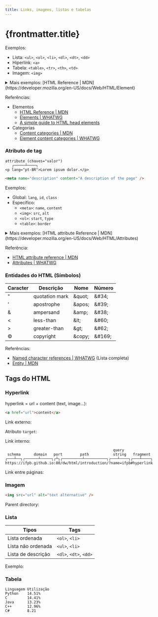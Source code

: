 ```yaml
---
title: Links, imagens, listas e tabelas
---
```




# {frontmatter.title}
Exemplos:

- Lista: `<ul>`, `<ol>`, `<li>`, `<dl>`, `<dt>`, `<dd>`
- Hiperlink: `<a>`
- Tabela: `<table>`, `<tr>`, `<th>`, `<td>`
- Imagem: `<img>`

<details>
  <summary>Mais exemplos: [HTML Reference | MDN](https://developer.mozilla.org/en-US/docs/Web/HTML/Element)</summary>

| Tipo                                                                                                                           | Tags                                                                                                                                                                                                                                                                                                                                                                                                                                                                                                                                                                                                                                                                                                                                                                                                                                                                                                                                                                                                                                                                                                                                                                                                                                                                                                                                                                                                                                                                                                                                                                                                                                                                                                                                                                                                                                                                                                                                                                                                                                                                                                                                                                                                                                                                                                                                                                                                                                                                                                                                                                                                                                                                                                                                      |
| ------------------------------------------------------------------------------------------------------------------------------ | ----------------------------------------------------------------------------------------------------------------------------------------------------------------------------------------------------------------------------------------------------------------------------------------------------------------------------------------------------------------------------------------------------------------------------------------------------------------------------------------------------------------------------------------------------------------------------------------------------------------------------------------------------------------------------------------------------------------------------------------------------------------------------------------------------------------------------------------------------------------------------------------------------------------------------------------------------------------------------------------------------------------------------------------------------------------------------------------------------------------------------------------------------------------------------------------------------------------------------------------------------------------------------------------------------------------------------------------------------------------------------------------------------------------------------------------------------------------------------------------------------------------------------------------------------------------------------------------------------------------------------------------------------------------------------------------------------------------------------------------------------------------------------------------------------------------------------------------------------------------------------------------------------------------------------------------------------------------------------------------------------------------------------------------------------------------------------------------------------------------------------------------------------------------------------------------------------------------------------------------------------------------------------------------------------------------------------------------------------------------------------------------------------------------------------------------------------------------------------------------------------------------------------------------------------------------------------------------------------------------------------------------------------------------------------------------------------------------------------------------- |
| [Main root](https://developer.mozilla.org/en-US/docs/Web/HTML/Element#main_root)                                               | [<code>&lt;html&gt;</code>](https://developer.mozilla.org/en-US/docs/Web/HTML/Element/html)                                                                                                                                                                                                                                                                                                                                                                                                                                                                                                                                                                                                                                                                                                                                                                                                                                                                                                                                                                                                                                                                                                                                                                                                                                                                                                                                                                                                                                                                                                                                                                                                                                                                                                                                                                                                                                                                                                                                                                                                                                                                                                                                                                                                                                                                                                                                                                                                                                                                                                                                                                                                                                               |
| [Document metadata](https://developer.mozilla.org/en-US/docs/Web/HTML/Element#document_metadata)                               | [<code>&lt;base&gt;</code>](https://developer.mozilla.org/en-US/docs/Web/HTML/Element/base), [<code>&lt;head&gt;</code>](https://developer.mozilla.org/en-US/docs/Web/HTML/Element/head), [<code>&lt;link&gt;</code>](https://developer.mozilla.org/en-US/docs/Web/HTML/Element/link), [<code>&lt;meta&gt;</code>](https://developer.mozilla.org/en-US/docs/Web/HTML/Element/meta), [<code>&lt;style&gt;</code>](https://developer.mozilla.org/en-US/docs/Web/HTML/Element/style), [<code>&lt;title&gt;</code>](https://developer.mozilla.org/en-US/docs/Web/HTML/Element/title)                                                                                                                                                                                                                                                                                                                                                                                                                                                                                                                                                                                                                                                                                                                                                                                                                                                                                                                                                                                                                                                                                                                                                                                                                                                                                                                                                                                                                                                                                                                                                                                                                                                                                                                                                                                                                                                                                                                                                                                                                                                                                                                                                          |
| [Sectioning root](https://developer.mozilla.org/en-US/docs/Web/HTML/Element#sectioning_root)                                   | [<code>&lt;body&gt;</code>](https://developer.mozilla.org/en-US/docs/Web/HTML/Element/body)                                                                                                                                                                                                                                                                                                                                                                                                                                                                                                                                                                                                                                                                                                                                                                                                                                                                                                                                                                                                                                                                                                                                                                                                                                                                                                                                                                                                                                                                                                                                                                                                                                                                                                                                                                                                                                                                                                                                                                                                                                                                                                                                                                                                                                                                                                                                                                                                                                                                                                                                                                                                                                               |
| [Content sectioning](https://developer.mozilla.org/en-US/docs/Web/HTML/Element#content_sectioning)                             | [<code>&lt;address&gt;</code>](https://developer.mozilla.org/en-US/docs/Web/HTML/Element/address), [<code>&lt;article&gt;</code>](https://developer.mozilla.org/en-US/docs/Web/HTML/Element/article), [<code>&lt;aside&gt;</code>](https://developer.mozilla.org/en-US/docs/Web/HTML/Element/aside), [<code>&lt;footer&gt;</code>](https://developer.mozilla.org/en-US/docs/Web/HTML/Element/footer), [<code>&lt;header&gt;</code>](https://developer.mozilla.org/en-US/docs/Web/HTML/Element/header), [<code>&lt;h1&gt;</code>](https://developer.mozilla.org/en-US/docs/Web/HTML/Element/h1), [<code>&lt;h2&gt;</code>](https://developer.mozilla.org/en-US/docs/Web/HTML/Element/h2), [<code>&lt;h3&gt;</code>](https://developer.mozilla.org/en-US/docs/Web/HTML/Element/h3), [<code>&lt;h4&gt;</code>](https://developer.mozilla.org/en-US/docs/Web/HTML/Element/h4), [<code>&lt;h5&gt;</code>](https://developer.mozilla.org/en-US/docs/Web/HTML/Element/h5), [<code>&lt;h6&gt;</code>](https://developer.mozilla.org/en-US/docs/Web/HTML/Element/h6), [<code>&lt;hgroup&gt;</code>](https://developer.mozilla.org/en-US/docs/Web/HTML/Element/hgroup), [<code>&lt;main&gt;</code>](https://developer.mozilla.org/en-US/docs/Web/HTML/Element/main), [<code>&lt;nav&gt;</code>](https://developer.mozilla.org/en-US/docs/Web/HTML/Element/nav), [<code>&lt;section&gt;</code>](https://developer.mozilla.org/en-US/docs/Web/HTML/Element/section)                                                                                                                                                                                                                                                                                                                                                                                                                                                                                                                                                                                                                                                                                                                                                                                                                                                                                                                                                                                                                                                                                                                                                                                                                                                                                   |
| [Text content](https://developer.mozilla.org/en-US/docs/Web/HTML/Element#text_content)                                         | [<code>&lt;blockquote&gt;</code>](https://developer.mozilla.org/en-US/docs/Web/HTML/Element/blockquote), [<code>&lt;dd&gt;</code>](https://developer.mozilla.org/en-US/docs/Web/HTML/Element/dd), [<code>&lt;div&gt;</code>](https://developer.mozilla.org/en-US/docs/Web/HTML/Element/div), [<code>&lt;dl&gt;</code>](https://developer.mozilla.org/en-US/docs/Web/HTML/Element/dl), [<code>&lt;dt&gt;</code>](https://developer.mozilla.org/en-US/docs/Web/HTML/Element/dt), [<code>&lt;figcaption&gt;</code>](https://developer.mozilla.org/en-US/docs/Web/HTML/Element/figcaption), [<code>&lt;figure&gt;</code>](https://developer.mozilla.org/en-US/docs/Web/HTML/Element/figure), [<code>&lt;hr&gt;</code>](https://developer.mozilla.org/en-US/docs/Web/HTML/Element/hr), [<code>&lt;li&gt;</code>](https://developer.mozilla.org/en-US/docs/Web/HTML/Element/li), [<code>&lt;menu&gt;</code>](https://developer.mozilla.org/en-US/docs/Web/HTML/Element/menu), [<code>&lt;ol&gt;</code>](https://developer.mozilla.org/en-US/docs/Web/HTML/Element/ol), [<code>&lt;p&gt;</code>](https://developer.mozilla.org/en-US/docs/Web/HTML/Element/p), [<code>&lt;pre&gt;</code>](https://developer.mozilla.org/en-US/docs/Web/HTML/Element/pre), [<code>&lt;ul&gt;</code>](https://developer.mozilla.org/en-US/docs/Web/HTML/Element/ul)                                                                                                                                                                                                                                                                                                                                                                                                                                                                                                                                                                                                                                                                                                                                                                                                                                                                                                                                                                                                                                                                                                                                                                                                                                                                                                                                                                                                |
| [Inline text semantics](https://developer.mozilla.org/en-US/docs/Web/HTML/Element#inline_text_semantics)                       | [<code>&lt;a&gt;</code>](https://developer.mozilla.org/en-US/docs/Web/HTML/Element/a), [<code>&lt;abbr&gt;</code>](https://developer.mozilla.org/en-US/docs/Web/HTML/Element/abbr), [<code>&lt;b&gt;</code>](https://developer.mozilla.org/en-US/docs/Web/HTML/Element/b), [<code>&lt;bdi&gt;</code>](https://developer.mozilla.org/en-US/docs/Web/HTML/Element/bdi), [<code>&lt;bdo&gt;</code>](https://developer.mozilla.org/en-US/docs/Web/HTML/Element/bdo), [<code>&lt;br&gt;</code>](https://developer.mozilla.org/en-US/docs/Web/HTML/Element/br), [<code>&lt;cite&gt;</code>](https://developer.mozilla.org/en-US/docs/Web/HTML/Element/cite), [<code>&lt;code&gt;</code>](https://developer.mozilla.org/en-US/docs/Web/HTML/Element/code), [<code>&lt;data&gt;</code>](https://developer.mozilla.org/en-US/docs/Web/HTML/Element/data), [<code>&lt;dfn&gt;</code>](https://developer.mozilla.org/en-US/docs/Web/HTML/Element/dfn), [<code>&lt;em&gt;</code>](https://developer.mozilla.org/en-US/docs/Web/HTML/Element/em), [<code>&lt;i&gt;</code>](https://developer.mozilla.org/en-US/docs/Web/HTML/Element/i), [<code>&lt;kbd&gt;</code>](https://developer.mozilla.org/en-US/docs/Web/HTML/Element/kbd), [<code>&lt;mark&gt;</code>](https://developer.mozilla.org/en-US/docs/Web/HTML/Element/mark), [<code>&lt;q&gt;</code>](https://developer.mozilla.org/en-US/docs/Web/HTML/Element/q), [<code>&lt;rp&gt;</code>](https://developer.mozilla.org/en-US/docs/Web/HTML/Element/rp), [<code>&lt;rt&gt;</code>](https://developer.mozilla.org/en-US/docs/Web/HTML/Element/rt), [<code>&lt;ruby&gt;</code>](https://developer.mozilla.org/en-US/docs/Web/HTML/Element/ruby), [<code>&lt;s&gt;</code>](https://developer.mozilla.org/en-US/docs/Web/HTML/Element/s), [<code>&lt;samp&gt;</code>](https://developer.mozilla.org/en-US/docs/Web/HTML/Element/samp), [<code>&lt;small&gt;</code>](https://developer.mozilla.org/en-US/docs/Web/HTML/Element/small), [<code>&lt;span&gt;</code>](https://developer.mozilla.org/en-US/docs/Web/HTML/Element/span), [<code>&lt;strong&gt;</code>](https://developer.mozilla.org/en-US/docs/Web/HTML/Element/strong), [<code>&lt;sub&gt;</code>](https://developer.mozilla.org/en-US/docs/Web/HTML/Element/sub), [<code>&lt;sup&gt;</code>](https://developer.mozilla.org/en-US/docs/Web/HTML/Element/sup), [<code>&lt;time&gt;</code>](https://developer.mozilla.org/en-US/docs/Web/HTML/Element/time), [<code>&lt;u&gt;</code>](https://developer.mozilla.org/en-US/docs/Web/HTML/Element/u), [<code>&lt;var&gt;</code>](https://developer.mozilla.org/en-US/docs/Web/HTML/Element/var), [<code>&lt;wbr&gt;</code>](https://developer.mozilla.org/en-US/docs/Web/HTML/Element/wbr) |
| [Image and multimedia](https://developer.mozilla.org/en-US/docs/Web/HTML/Element#image_and_multimedia)                         | [<code>&lt;area&gt;</code>](https://developer.mozilla.org/en-US/docs/Web/HTML/Element/area), [<code>&lt;audio&gt;</code>](https://developer.mozilla.org/en-US/docs/Web/HTML/Element/audio), [<code>&lt;img&gt;</code>](https://developer.mozilla.org/en-US/docs/Web/HTML/Element/img), [<code>&lt;map&gt;</code>](https://developer.mozilla.org/en-US/docs/Web/HTML/Element/map), [<code>&lt;track&gt;</code>](https://developer.mozilla.org/en-US/docs/Web/HTML/Element/track), [<code>&lt;video&gt;</code>](https://developer.mozilla.org/en-US/docs/Web/HTML/Element/video)                                                                                                                                                                                                                                                                                                                                                                                                                                                                                                                                                                                                                                                                                                                                                                                                                                                                                                                                                                                                                                                                                                                                                                                                                                                                                                                                                                                                                                                                                                                                                                                                                                                                                                                                                                                                                                                                                                                                                                                                                                                                                                                                                            |
| [Embedded content](https://developer.mozilla.org/en-US/docs/Web/HTML/Element#embedded_content)                                 | [<code>&lt;embed&gt;</code>](https://developer.mozilla.org/en-US/docs/Web/HTML/Element/embed), [<code>&lt;iframe&gt;</code>](https://developer.mozilla.org/en-US/docs/Web/HTML/Element/iframe), [<code>&lt;object&gt;</code>](https://developer.mozilla.org/en-US/docs/Web/HTML/Element/object), [<code>&lt;picture&gt;</code>](https://developer.mozilla.org/en-US/docs/Web/HTML/Element/picture), [<code>&lt;portal&gt;</code>](https://developer.mozilla.org/en-US/docs/Web/HTML/Element/portal), [<code>&lt;source&gt;</code>](https://developer.mozilla.org/en-US/docs/Web/HTML/Element/source)                                                                                                                                                                                                                                                                                                                                                                                                                                                                                                                                                                                                                                                                                                                                                                                                                                                                                                                                                                                                                                                                                                                                                                                                                                                                                                                                                                                                                                                                                                                                                                                                                                                                                                                                                                                                                                                                                                                                                                                                                                                                                                                                      |
| [SVG and MathML](https://developer.mozilla.org/en-US/docs/Web/HTML/Element#svg_and_mathml)                                     | [<code>&lt;svg&gt;</code>](https://developer.mozilla.org/en-US/docs/Web/HTML/Element/svg), [<code>&lt;math&gt;</code>](https://developer.mozilla.org/en-US/docs/Web/HTML/Element/math)                                                                                                                                                                                                                                                                                                                                                                                                                                                                                                                                                                                                                                                                                                                                                                                                                                                                                                                                                                                                                                                                                                                                                                                                                                                                                                                                                                                                                                                                                                                                                                                                                                                                                                                                                                                                                                                                                                                                                                                                                                                                                                                                                                                                                                                                                                                                                                                                                                                                                                                                                    |
| [Scripting](https://developer.mozilla.org/en-US/docs/Web/HTML/Element#scripting)                                               | [<code>&lt;canvas&gt;</code>](https://developer.mozilla.org/en-US/docs/Web/HTML/Element/canvas), [<code>&lt;noscript&gt;</code>](https://developer.mozilla.org/en-US/docs/Web/HTML/Element/noscript), [<code>&lt;script&gt;</code>](https://developer.mozilla.org/en-US/docs/Web/HTML/Element/script)                                                                                                                                                                                                                                                                                                                                                                                                                                                                                                                                                                                                                                                                                                                                                                                                                                                                                                                                                                                                                                                                                                                                                                                                                                                                                                                                                                                                                                                                                                                                                                                                                                                                                                                                                                                                                                                                                                                                                                                                                                                                                                                                                                                                                                                                                                                                                                                                                                     |
| [Demarcating edits](https://developer.mozilla.org/en-US/docs/Web/HTML/Element#demarcating_edits)                               | [<code>&lt;del&gt;</code>](https://developer.mozilla.org/en-US/docs/Web/HTML/Element/del), [<code>&lt;ins&gt;</code>](https://developer.mozilla.org/en-US/docs/Web/HTML/Element/ins)                                                                                                                                                                                                                                                                                                                                                                                                                                                                                                                                                                                                                                                                                                                                                                                                                                                                                                                                                                                                                                                                                                                                                                                                                                                                                                                                                                                                                                                                                                                                                                                                                                                                                                                                                                                                                                                                                                                                                                                                                                                                                                                                                                                                                                                                                                                                                                                                                                                                                                                                                      |
| [Table content](https://developer.mozilla.org/en-US/docs/Web/HTML/Element#table_content)                                       | [<code>&lt;caption&gt;</code>](https://developer.mozilla.org/en-US/docs/Web/HTML/Element/caption), [<code>&lt;col&gt;</code>](https://developer.mozilla.org/en-US/docs/Web/HTML/Element/col), [<code>&lt;colgroup&gt;</code>](https://developer.mozilla.org/en-US/docs/Web/HTML/Element/colgroup), [<code>&lt;table&gt;</code>](https://developer.mozilla.org/en-US/docs/Web/HTML/Element/table), [<code>&lt;tbody&gt;</code>](https://developer.mozilla.org/en-US/docs/Web/HTML/Element/tbody), [<code>&lt;td&gt;</code>](https://developer.mozilla.org/en-US/docs/Web/HTML/Element/td), [<code>&lt;tfoot&gt;</code>](https://developer.mozilla.org/en-US/docs/Web/HTML/Element/tfoot), [<code>&lt;th&gt;</code>](https://developer.mozilla.org/en-US/docs/Web/HTML/Element/th), [<code>&lt;thead&gt;</code>](https://developer.mozilla.org/en-US/docs/Web/HTML/Element/thead), [<code>&lt;tr&gt;</code>](https://developer.mozilla.org/en-US/docs/Web/HTML/Element/tr)                                                                                                                                                                                                                                                                                                                                                                                                                                                                                                                                                                                                                                                                                                                                                                                                                                                                                                                                                                                                                                                                                                                                                                                                                                                                                                                                                                                                                                                                                                                                                                                                                                                                                                                                                                  |
| [Forms](https://developer.mozilla.org/en-US/docs/Web/HTML/Element#forms)                                                       | [<code>&lt;button&gt;</code>](https://developer.mozilla.org/en-US/docs/Web/HTML/Element/button), [<code>&lt;datalist&gt;</code>](https://developer.mozilla.org/en-US/docs/Web/HTML/Element/datalist), [<code>&lt;fieldset&gt;</code>](https://developer.mozilla.org/en-US/docs/Web/HTML/Element/fieldset), [<code>&lt;form&gt;</code>](https://developer.mozilla.org/en-US/docs/Web/HTML/Element/form), [<code>&lt;input&gt;</code>](https://developer.mozilla.org/en-US/docs/Web/HTML/Element/input), [<code>&lt;label&gt;</code>](https://developer.mozilla.org/en-US/docs/Web/HTML/Element/label), [<code>&lt;legend&gt;</code>](https://developer.mozilla.org/en-US/docs/Web/HTML/Element/legend), [<code>&lt;meter&gt;</code>](https://developer.mozilla.org/en-US/docs/Web/HTML/Element/meter), [<code>&lt;optgroup&gt;</code>](https://developer.mozilla.org/en-US/docs/Web/HTML/Element/optgroup), [<code>&lt;option&gt;</code>](https://developer.mozilla.org/en-US/docs/Web/HTML/Element/option), [<code>&lt;output&gt;</code>](https://developer.mozilla.org/en-US/docs/Web/HTML/Element/output), [<code>&lt;progress&gt;</code>](https://developer.mozilla.org/en-US/docs/Web/HTML/Element/progress), [<code>&lt;select&gt;</code>](https://developer.mozilla.org/en-US/docs/Web/HTML/Element/select), [<code>&lt;textarea&gt;</code>](https://developer.mozilla.org/en-US/docs/Web/HTML/Element/textarea)                                                                                                                                                                                                                                                                                                                                                                                                                                                                                                                                                                                                                                                                                                                                                                                                                                                                                                                                                                                                                                                                                                                                                                                                                                                                                                                    |
| [Interactive elements](https://developer.mozilla.org/en-US/docs/Web/HTML/Element#interactive_elements)                         | [<code>&lt;details&gt;</code>](https://developer.mozilla.org/en-US/docs/Web/HTML/Element/details), [<code>&lt;dialog&gt;</code>](https://developer.mozilla.org/en-US/docs/Web/HTML/Element/dialog), [<code>&lt;summary&gt;</code>](https://developer.mozilla.org/en-US/docs/Web/HTML/Element/summary)                                                                                                                                                                                                                                                                                                                                                                                                                                                                                                                                                                                                                                                                                                                                                                                                                                                                                                                                                                                                                                                                                                                                                                                                                                                                                                                                                                                                                                                                                                                                                                                                                                                                                                                                                                                                                                                                                                                                                                                                                                                                                                                                                                                                                                                                                                                                                                                                                                     |
| [Web Components](https://developer.mozilla.org/en-US/docs/Web/HTML/Element#web_components)                                     | [<code>&lt;slot&gt;</code>](https://developer.mozilla.org/en-US/docs/Web/HTML/Element/slot), [<code>&lt;template&gt;</code>](https://developer.mozilla.org/en-US/docs/Web/HTML/Element/template)                                                                                                                                                                                                                                                                                                                                                                                                                                                                                                                                                                                                                                                                                                                                                                                                                                                                                                                                                                                                                                                                                                                                                                                                                                                                                                                                                                                                                                                                                                                                                                                                                                                                                                                                                                                                                                                                                                                                                                                                                                                                                                                                                                                                                                                                                                                                                                                                                                                                                                                                          |
| [Obsolete and deprecated elements](https://developer.mozilla.org/en-US/docs/Web/HTML/Element#obsolete_and_deprecated_elements) | [<code>&lt;acronym&gt;</code>](https://developer.mozilla.org/en-US/docs/Web/HTML/Element/acronym), [<code>&lt;applet&gt;</code>](https://developer.mozilla.org/en-US/docs/Web/HTML/Element/applet), [<code>&lt;bgsound&gt;</code>](https://developer.mozilla.org/en-US/docs/Web/HTML/Element/bgsound), [<code>&lt;big&gt;</code>](https://developer.mozilla.org/en-US/docs/Web/HTML/Element/big), [<code>&lt;blink&gt;</code>](https://developer.mozilla.org/en-US/docs/Web/HTML/Element/blink), [<code>&lt;center&gt;</code>](https://developer.mozilla.org/en-US/docs/Web/HTML/Element/center), [<code>&lt;dir&gt;</code>](https://developer.mozilla.org/en-US/docs/Web/HTML/Element/dir), [<code>&lt;font&gt;</code>](https://developer.mozilla.org/en-US/docs/Web/HTML/Element/font), [<code>&lt;frame&gt;</code>](https://developer.mozilla.org/en-US/docs/Web/HTML/Element/frame), [<code>&lt;frameset&gt;</code>](https://developer.mozilla.org/en-US/docs/Web/HTML/Element/frameset), [<code>&lt;image&gt;</code>](https://developer.mozilla.org/en-US/docs/Web/HTML/Element/image), [<code>&lt;keygen&gt;</code>](https://developer.mozilla.org/en-US/docs/Web/HTML/Element/keygen), [<code>&lt;marquee&gt;</code>](https://developer.mozilla.org/en-US/docs/Web/HTML/Element/marquee), [<code>&lt;menuitem&gt;</code>](https://developer.mozilla.org/en-US/docs/Web/HTML/Element/menuitem), [<code>&lt;nobr&gt;</code>](https://developer.mozilla.org/en-US/docs/Web/HTML/Element/nobr), [<code>&lt;noembed&gt;</code>](https://developer.mozilla.org/en-US/docs/Web/HTML/Element/noembed), [<code>&lt;noframes&gt;</code>](https://developer.mozilla.org/en-US/docs/Web/HTML/Element/noframes), [<code>&lt;param&gt;</code>](https://developer.mozilla.org/en-US/docs/Web/HTML/Element/param), [<code>&lt;plaintext&gt;</code>](https://developer.mozilla.org/en-US/docs/Web/HTML/Element/plaintext), [<code>&lt;rb&gt;</code>](https://developer.mozilla.org/en-US/docs/Web/HTML/Element/rb), [<code>&lt;rtc&gt;</code>](https://developer.mozilla.org/en-US/docs/Web/HTML/Element/rtc), [<code>&lt;spacer&gt;</code>](https://developer.mozilla.org/en-US/docs/Web/HTML/Element/spacer), [<code>&lt;strike&gt;</code>](https://developer.mozilla.org/en-US/docs/Web/HTML/Element/strike), [<code>&lt;tt&gt;</code>](https://developer.mozilla.org/en-US/docs/Web/HTML/Element/tt), [<code>&lt;xmp&gt;</code>](https://developer.mozilla.org/en-US/docs/Web/HTML/Element/xmp)                                                                                                                                                                                                                                                 |

</details>

Referências:

- Elementos
  - [HTML Reference | MDN](https://developer.mozilla.org/en-US/docs/Web/HTML/Element)
  - [Elements | WHATWG](https://html.spec.whatwg.org/multipage/indices.html#elements-3)
  - [A simple guide to HTML head elements](https://htmlhead.dev/)
- Categorias
  - [Content categories | MDN](https://developer.mozilla.org/en-US/docs/Web/HTML/Content_categories)
  - [Element content categories | WHATWG](https://html.spec.whatwg.org/multipage/indices.html#element-content-categories)

### Atributo de tag

```plaintext title="Formato de atributo de tag"
attribute (chaves="valor")
   ┌─────┴────┐
<p lang="pt-BR">Lorem ipsum dolor.</p>
```

```html title="Tags sem conteúdos"
<meta name="description" content="A description of the page" />
```

Exemplos:

- Global: `lang`, `id`, `class`
- Específico:
  - `<meta>`: `name`, `content`
  - `<img>`: `src`, `alt`
  - `<ol>`: `start`, `type`
  - `<table>`: `border`

<details>
  <summary>Mais exemplos: [HTML attribute Reference | MDN](https://developer.mozilla.org/en-US/docs/Web/HTML/Attributes)</summary>

| Atributos                                                                                          | Tags                                                                                                                                                                                                                                                                                                                                                                                                                                                                                                                                                                                                                                                                                                                                                                                                                                                                                                                                                                                                                                                                                               |
| -------------------------------------------------------------------------------------------------- | -------------------------------------------------------------------------------------------------------------------------------------------------------------------------------------------------------------------------------------------------------------------------------------------------------------------------------------------------------------------------------------------------------------------------------------------------------------------------------------------------------------------------------------------------------------------------------------------------------------------------------------------------------------------------------------------------------------------------------------------------------------------------------------------------------------------------------------------------------------------------------------------------------------------------------------------------------------------------------------------------------------------------------------------------------------------------------------------------- |
| <code><a href="/en-US/docs/Web/HTML/Attributes/accept">accept</a></code>                           | <a href="/en-US/docs/Web/HTML/Element/form"><code>&lt;form&gt;</code></a>, <a href="/en-US/docs/Web/HTML/Element/input"><code>&lt;input&gt;</code></a>                                                                                                                                                                                                                                                                                                                                                                                                                                                                                                                                                                                                                                                                                                                                                                                                                                                                                                                                             |
| <code><a href="/en-US/docs/Web/HTML/Element/form#accept-charset">accept-charset</a></code>         | <a href="/en-US/docs/Web/HTML/Element/form"><code>&lt;form&gt;</code></a>                                                                                                                                                                                                                                                                                                                                                                                                                                                                                                                                                                                                                                                                                                                                                                                                                                                                                                                                                                                                                          |
| <code><a href="/en-US/docs/Web/HTML/Global_attributes/accesskey">accesskey</a></code>              | <a href="/en-US/docs/Web/HTML/Global_attributes">Global attribute</a>                                                                                                                                                                                                                                                                                                                                                                                                                                                                                                                                                                                                                                                                                                                                                                                                                                                                                                                                                                                                                              |
| <code><a href="/en-US/docs/Web/HTML/Attributes/action">action</a></code>                           | <a href="/en-US/docs/Web/HTML/Element/form"><code>&lt;form&gt;</code></a>                                                                                                                                                                                                                                                                                                                                                                                                                                                                                                                                                                                                                                                                                                                                                                                                                                                                                                                                                                                                                          |
| <code><a href="/en-US/docs/Web/HTML/Attributes/align">align</a></code>                             | <a href="/en-US/docs/Web/HTML/Element/applet"><code>&lt;applet&gt;</code></a>, <a href="/en-US/docs/Web/HTML/Element/caption"><code>&lt;caption&gt;</code></a>, <a href="/en-US/docs/Web/HTML/Element/col"><code>&lt;col&gt;</code></a>, <a href="/en-US/docs/Web/HTML/Element/colgroup"><code>&lt;colgroup&gt;</code></a>, <a href="/en-US/docs/Web/HTML/Element/hr"><code>&lt;hr&gt;</code></a>, <a href="/en-US/docs/Web/HTML/Element/iframe"><code>&lt;iframe&gt;</code></a>, <a href="/en-US/docs/Web/HTML/Element/img"><code>&lt;img&gt;</code></a>, <a href="/en-US/docs/Web/HTML/Element/table"><code>&lt;table&gt;</code></a>, <a href="/en-US/docs/Web/HTML/Element/tbody"><code>&lt;tbody&gt;</code></a>, <a href="/en-US/docs/Web/HTML/Element/td"><code>&lt;td&gt;</code></a>, <a href="/en-US/docs/Web/HTML/Element/tfoot"><code>&lt;tfoot&gt;</code></a>, <a href="/en-US/docs/Web/HTML/Element/th"><code>&lt;th&gt;</code></a>, <a href="/en-US/docs/Web/HTML/Element/thead"><code>&lt;thead&gt;</code></a>, <a href="/en-US/docs/Web/HTML/Element/tr"><code>&lt;tr&gt;</code></a> |
| <code><a href="/en-US/docs/Web/HTML/Element/iframe#allow">allow</a></code>                         | <a href="/en-US/docs/Web/HTML/Element/iframe"><code>&lt;iframe&gt;</code></a>                                                                                                                                                                                                                                                                                                                                                                                                                                                                                                                                                                                                                                                                                                                                                                                                                                                                                                                                                                                                                      |
| <code><a href="/en-US/docs/Web/HTML/Attributes/alt">alt</a></code>                                 | <a href="/en-US/docs/Web/HTML/Element/applet"><code>&lt;applet&gt;</code></a>, <a href="/en-US/docs/Web/HTML/Element/area"><code>&lt;area&gt;</code></a>, <a href="/en-US/docs/Web/HTML/Element/img"><code>&lt;img&gt;</code></a>, <a href="/en-US/docs/Web/HTML/Element/input"><code>&lt;input&gt;</code></a>                                                                                                                                                                                                                                                                                                                                                                                                                                                                                                                                                                                                                                                                                                                                                                                     |
| <code><a href="/en-US/docs/Web/HTML/Element/script#async">async</a></code>                         | <a href="/en-US/docs/Web/HTML/Element/script"><code>&lt;script&gt;</code></a>                                                                                                                                                                                                                                                                                                                                                                                                                                                                                                                                                                                                                                                                                                                                                                                                                                                                                                                                                                                                                      |
| <code><a href="/en-US/docs/Web/HTML/Global_attributes/autocapitalize">autocapitalize</a></code>    | <a href="/en-US/docs/Web/HTML/Global_attributes">Global attribute</a>                                                                                                                                                                                                                                                                                                                                                                                                                                                                                                                                                                                                                                                                                                                                                                                                                                                                                                                                                                                                                              |
| <code><a href="/en-US/docs/Web/HTML/Attributes/autocomplete">autocomplete</a></code>               | <a href="/en-US/docs/Web/HTML/Element/form"><code>&lt;form&gt;</code></a>, <a href="/en-US/docs/Web/HTML/Element/input"><code>&lt;input&gt;</code></a>, <a href="/en-US/docs/Web/HTML/Element/select"><code>&lt;select&gt;</code></a>, <a href="/en-US/docs/Web/HTML/Element/textarea"><code>&lt;textarea&gt;</code></a>                                                                                                                                                                                                                                                                                                                                                                                                                                                                                                                                                                                                                                                                                                                                                                           |
| <code><a href="/en-US/docs/Web/HTML/Attributes/autofocus">autofocus</a></code>                     | <a href="/en-US/docs/Web/HTML/Element/button"><code>&lt;button&gt;</code></a>, <a href="/en-US/docs/Web/HTML/Element/input"><code>&lt;input&gt;</code></a>, <a href="/en-US/docs/Web/HTML/Element/keygen"><code>&lt;keygen&gt;</code></a>, <a href="/en-US/docs/Web/HTML/Element/select"><code>&lt;select&gt;</code></a>, <a href="/en-US/docs/Web/HTML/Element/textarea"><code>&lt;textarea&gt;</code></a>                                                                                                                                                                                                                                                                                                                                                                                                                                                                                                                                                                                                                                                                                        |
| <code><a href="/en-US/docs/Web/HTML/Attributes/autoplay">autoplay</a></code>                       | <a href="/en-US/docs/Web/HTML/Element/audio"><code>&lt;audio&gt;</code></a>, <a href="/en-US/docs/Web/HTML/Element/video"><code>&lt;video&gt;</code></a>                                                                                                                                                                                                                                                                                                                                                                                                                                                                                                                                                                                                                                                                                                                                                                                                                                                                                                                                           |
| <code>background</code>                                                                            | <a href="/en-US/docs/Web/HTML/Element/body"><code>&lt;body&gt;</code></a>, <a href="/en-US/docs/Web/HTML/Element/table"><code>&lt;table&gt;</code></a>, <a href="/en-US/docs/Web/HTML/Element/td"><code>&lt;td&gt;</code></a>, <a href="/en-US/docs/Web/HTML/Element/th"><code>&lt;th&gt;</code></a>                                                                                                                                                                                                                                                                                                                                                                                                                                                                                                                                                                                                                                                                                                                                                                                               |
| <code>bgcolor</code>                                                                               | <a href="/en-US/docs/Web/HTML/Element/body"><code>&lt;body&gt;</code></a>, <a href="/en-US/docs/Web/HTML/Element/col"><code>&lt;col&gt;</code></a>, <a href="/en-US/docs/Web/HTML/Element/colgroup"><code>&lt;colgroup&gt;</code></a>, <a href="/en-US/docs/Web/HTML/Element/marquee"><code>&lt;marquee&gt;</code></a>, <a href="/en-US/docs/Web/HTML/Element/table"><code>&lt;table&gt;</code></a>, <a href="/en-US/docs/Web/HTML/Element/tbody"><code>&lt;tbody&gt;</code></a>, <a href="/en-US/docs/Web/HTML/Element/tfoot"><code>&lt;tfoot&gt;</code></a>, <a href="/en-US/docs/Web/HTML/Element/td"><code>&lt;td&gt;</code></a>, <a href="/en-US/docs/Web/HTML/Element/th"><code>&lt;th&gt;</code></a>, <a href="/en-US/docs/Web/HTML/Element/tr"><code>&lt;tr&gt;</code></a>                                                                                                                                                                                                                                                                                                                 |
| <code>border</code>                                                                                | <a href="/en-US/docs/Web/HTML/Element/img"><code>&lt;img&gt;</code></a>, <a href="/en-US/docs/Web/HTML/Element/object"><code>&lt;object&gt;</code></a>, <a href="/en-US/docs/Web/HTML/Element/table"><code>&lt;table&gt;</code></a>                                                                                                                                                                                                                                                                                                                                                                                                                                                                                                                                                                                                                                                                                                                                                                                                                                                                |
| <code><a href="/en-US/docs/Web/HTML/Attributes/buffered">buffered</a></code>                       | <a href="/en-US/docs/Web/HTML/Element/audio"><code>&lt;audio&gt;</code></a>, <a href="/en-US/docs/Web/HTML/Element/video"><code>&lt;video&gt;</code></a>                                                                                                                                                                                                                                                                                                                                                                                                                                                                                                                                                                                                                                                                                                                                                                                                                                                                                                                                           |
| <code><a href="/en-US/docs/Web/HTML/Attributes/capture">capture</a></code>                         | <a href="/en-US/docs/Web/HTML/Element/input"><code>&lt;input&gt;</code></a>                                                                                                                                                                                                                                                                                                                                                                                                                                                                                                                                                                                                                                                                                                                                                                                                                                                                                                                                                                                                                        |
| <code><a href="/en-US/docs/Web/HTML/Element/keygen#challenge">challenge</a></code>                 | <a href="/en-US/docs/Web/HTML/Element/keygen"><code>&lt;keygen&gt;</code></a>                                                                                                                                                                                                                                                                                                                                                                                                                                                                                                                                                                                                                                                                                                                                                                                                                                                                                                                                                                                                                      |
| <code><a href="/en-US/docs/Web/HTML/Attributes/charset">charset</a></code>                         | <a href="/en-US/docs/Web/HTML/Element/meta"><code>&lt;meta&gt;</code></a>, <a href="/en-US/docs/Web/HTML/Element/script"><code>&lt;script&gt;</code></a>                                                                                                                                                                                                                                                                                                                                                                                                                                                                                                                                                                                                                                                                                                                                                                                                                                                                                                                                           |
| <code><a href="/en-US/docs/Web/HTML/Element/input#checked">checked</a></code>                      | <a href="/en-US/docs/Web/HTML/Element/input"><code>&lt;input&gt;</code></a>                                                                                                                                                                                                                                                                                                                                                                                                                                                                                                                                                                                                                                                                                                                                                                                                                                                                                                                                                                                                                        |
| <code><a href="/en-US/docs/Web/HTML/Attributes/cite">cite</a></code>                               | <a href="/en-US/docs/Web/HTML/Element/blockquote"><code>&lt;blockquote&gt;</code></a>, <a href="/en-US/docs/Web/HTML/Element/del"><code>&lt;del&gt;</code></a>, <a href="/en-US/docs/Web/HTML/Element/ins"><code>&lt;ins&gt;</code></a>, <a href="/en-US/docs/Web/HTML/Element/q"><code>&lt;q&gt;</code></a>                                                                                                                                                                                                                                                                                                                                                                                                                                                                                                                                                                                                                                                                                                                                                                                       |
| <code><a href="/en-US/docs/Web/HTML/Global_attributes/class">class</a></code>                      | <a href="/en-US/docs/Web/HTML/Global_attributes">Global attribute</a>                                                                                                                                                                                                                                                                                                                                                                                                                                                                                                                                                                                                                                                                                                                                                                                                                                                                                                                                                                                                                              |
| <code><a href="/en-US/docs/Web/HTML/Element/applet#code">code</a></code>                           | <a href="/en-US/docs/Web/HTML/Element/applet"><code>&lt;applet&gt;</code></a>                                                                                                                                                                                                                                                                                                                                                                                                                                                                                                                                                                                                                                                                                                                                                                                                                                                                                                                                                                                                                      |
| <code><a href="/en-US/docs/Web/HTML/Element/applet#codebase">codebase</a></code>                   | <a href="/en-US/docs/Web/HTML/Element/applet"><code>&lt;applet&gt;</code></a>                                                                                                                                                                                                                                                                                                                                                                                                                                                                                                                                                                                                                                                                                                                                                                                                                                                                                                                                                                                                                      |
| <code>color</code>                                                                                 | <a href="/en-US/docs/Web/HTML/Element/font"><code>&lt;font&gt;</code></a>, <a href="/en-US/docs/Web/HTML/Element/hr"><code>&lt;hr&gt;</code></a>                                                                                                                                                                                                                                                                                                                                                                                                                                                                                                                                                                                                                                                                                                                                                                                                                                                                                                                                                   |
| <code><a href="/en-US/docs/Web/HTML/Element/textarea#cols">cols</a></code>                         | <a href="/en-US/docs/Web/HTML/Element/textarea"><code>&lt;textarea&gt;</code></a>                                                                                                                                                                                                                                                                                                                                                                                                                                                                                                                                                                                                                                                                                                                                                                                                                                                                                                                                                                                                                  |
| <code><a href="/en-US/docs/Web/HTML/Attributes/colspan">colspan</a></code>                         | <a href="/en-US/docs/Web/HTML/Element/td"><code>&lt;td&gt;</code></a>, <a href="/en-US/docs/Web/HTML/Element/th"><code>&lt;th&gt;</code></a>                                                                                                                                                                                                                                                                                                                                                                                                                                                                                                                                                                                                                                                                                                                                                                                                                                                                                                                                                       |
| <code><a href="/en-US/docs/Web/HTML/Element/meta#content">content</a></code>                       | <a href="/en-US/docs/Web/HTML/Element/meta"><code>&lt;meta&gt;</code></a>                                                                                                                                                                                                                                                                                                                                                                                                                                                                                                                                                                                                                                                                                                                                                                                                                                                                                                                                                                                                                          |
| <code><a href="/en-US/docs/Web/HTML/Global_attributes/contenteditable">contenteditable</a></code>  | <a href="/en-US/docs/Web/HTML/Global_attributes">Global attribute</a>                                                                                                                                                                                                                                                                                                                                                                                                                                                                                                                                                                                                                                                                                                                                                                                                                                                                                                                                                                                                                              |
| <code><a href="/en-US/docs/Web/HTML/Attributes/contextmenu">contextmenu</a></code>                 | <a href="/en-US/docs/Web/HTML/Global_attributes">Global attribute</a>                                                                                                                                                                                                                                                                                                                                                                                                                                                                                                                                                                                                                                                                                                                                                                                                                                                                                                                                                                                                                              |
| <code><a href="/en-US/docs/Web/HTML/Attributes/controls">controls</a></code>                       | <a href="/en-US/docs/Web/HTML/Element/audio"><code>&lt;audio&gt;</code></a>, <a href="/en-US/docs/Web/HTML/Element/video"><code>&lt;video&gt;</code></a>                                                                                                                                                                                                                                                                                                                                                                                                                                                                                                                                                                                                                                                                                                                                                                                                                                                                                                                                           |
| <code><a href="/en-US/docs/Web/HTML/Element/area#coords">coords</a></code>                         | <a href="/en-US/docs/Web/HTML/Element/area"><code>&lt;area&gt;</code></a>                                                                                                                                                                                                                                                                                                                                                                                                                                                                                                                                                                                                                                                                                                                                                                                                                                                                                                                                                                                                                          |
| <code><a href="/en-US/docs/Web/HTML/Attributes/crossorigin">crossorigin</a></code>                 | <a href="/en-US/docs/Web/HTML/Element/audio"><code>&lt;audio&gt;</code></a>, <a href="/en-US/docs/Web/HTML/Element/img"><code>&lt;img&gt;</code></a>, <a href="/en-US/docs/Web/HTML/Element/link"><code>&lt;link&gt;</code></a>, <a href="/en-US/docs/Web/HTML/Element/script"><code>&lt;script&gt;</code></a>, <a href="/en-US/docs/Web/HTML/Element/video"><code>&lt;video&gt;</code></a>                                                                                                                                                                                                                                                                                                                                                                                                                                                                                                                                                                                                                                                                                                        |
| <code><a href="/en-US/docs/Web/API/HTMLIFrameElement/csp">csp</a></code> Experimental              | <a href="/en-US/docs/Web/HTML/Element/iframe"><code>&lt;iframe&gt;</code></a>                                                                                                                                                                                                                                                                                                                                                                                                                                                                                                                                                                                                                                                                                                                                                                                                                                                                                                                                                                                                                      |
| <code><a href="/en-US/docs/Web/HTML/Element/object#data">data</a></code>                           | <a href="/en-US/docs/Web/HTML/Element/object"><code>&lt;object&gt;</code></a>                                                                                                                                                                                                                                                                                                                                                                                                                                                                                                                                                                                                                                                                                                                                                                                                                                                                                                                                                                                                                      |
| <code><a href="/en-US/docs/Web/HTML/Global_attributes/data-*">data-\*</a></code>                   | <a href="/en-US/docs/Web/HTML/Global_attributes">Global attribute</a>                                                                                                                                                                                                                                                                                                                                                                                                                                                                                                                                                                                                                                                                                                                                                                                                                                                                                                                                                                                                                              |
| <code><a href="/en-US/docs/Web/HTML/Attributes/datetime">datetime</a></code>                       | <a href="/en-US/docs/Web/HTML/Element/del"><code>&lt;del&gt;</code></a>, <a href="/en-US/docs/Web/HTML/Element/ins"><code>&lt;ins&gt;</code></a>, <a href="/en-US/docs/Web/HTML/Element/time"><code>&lt;time&gt;</code></a>                                                                                                                                                                                                                                                                                                                                                                                                                                                                                                                                                                                                                                                                                                                                                                                                                                                                        |
| <code><a href="/en-US/docs/Web/HTML/Element/img#decoding">decoding</a></code>                      | <a href="/en-US/docs/Web/HTML/Element/img"><code>&lt;img&gt;</code></a>                                                                                                                                                                                                                                                                                                                                                                                                                                                                                                                                                                                                                                                                                                                                                                                                                                                                                                                                                                                                                            |
| <code><a href="/en-US/docs/Web/HTML/Element/track#default">default</a></code>                      | <a href="/en-US/docs/Web/HTML/Element/track"><code>&lt;track&gt;</code></a>                                                                                                                                                                                                                                                                                                                                                                                                                                                                                                                                                                                                                                                                                                                                                                                                                                                                                                                                                                                                                        |
| <code><a href="/en-US/docs/Web/HTML/Element/script#defer">defer</a></code>                         | <a href="/en-US/docs/Web/HTML/Element/script"><code>&lt;script&gt;</code></a>                                                                                                                                                                                                                                                                                                                                                                                                                                                                                                                                                                                                                                                                                                                                                                                                                                                                                                                                                                                                                      |
| <code><a href="/en-US/docs/Web/HTML/Global_attributes/dir">dir</a></code>                          | <a href="/en-US/docs/Web/HTML/Global_attributes">Global attribute</a>                                                                                                                                                                                                                                                                                                                                                                                                                                                                                                                                                                                                                                                                                                                                                                                                                                                                                                                                                                                                                              |
| <code><a href="/en-US/docs/Web/HTML/Attributes/dirname">dirname</a></code>                         | <a href="/en-US/docs/Web/HTML/Element/input"><code>&lt;input&gt;</code></a>, <a href="/en-US/docs/Web/HTML/Element/textarea"><code>&lt;textarea&gt;</code></a>                                                                                                                                                                                                                                                                                                                                                                                                                                                                                                                                                                                                                                                                                                                                                                                                                                                                                                                                     |
| <code><a href="/en-US/docs/Web/HTML/Attributes/disabled">disabled</a></code>                       | <a href="/en-US/docs/Web/HTML/Element/button"><code>&lt;button&gt;</code></a>, <a href="/en-US/docs/Web/HTML/Element/fieldset"><code>&lt;fieldset&gt;</code></a>, <a href="/en-US/docs/Web/HTML/Element/input"><code>&lt;input&gt;</code></a>, <a href="/en-US/docs/Web/HTML/Element/keygen"><code>&lt;keygen&gt;</code></a>, <a href="/en-US/docs/Web/HTML/Element/optgroup"><code>&lt;optgroup&gt;</code></a>, <a href="/en-US/docs/Web/HTML/Element/option"><code>&lt;option&gt;</code></a>, <a href="/en-US/docs/Web/HTML/Element/select"><code>&lt;select&gt;</code></a>, <a href="/en-US/docs/Web/HTML/Element/textarea"><code>&lt;textarea&gt;</code></a>                                                                                                                                                                                                                                                                                                                                                                                                                                   |
| <code><a href="/en-US/docs/Web/HTML/Attributes/download">download</a></code>                       | <a href="/en-US/docs/Web/HTML/Element/a"><code>&lt;a&gt;</code></a>, <a href="/en-US/docs/Web/HTML/Element/area"><code>&lt;area&gt;</code></a>                                                                                                                                                                                                                                                                                                                                                                                                                                                                                                                                                                                                                                                                                                                                                                                                                                                                                                                                                     |
| <code><a href="/en-US/docs/Web/HTML/Global_attributes/draggable">draggable</a></code>              | <a href="/en-US/docs/Web/HTML/Global_attributes">Global attribute</a>                                                                                                                                                                                                                                                                                                                                                                                                                                                                                                                                                                                                                                                                                                                                                                                                                                                                                                                                                                                                                              |
| <code><a href="/en-US/docs/Web/HTML/Element/form#enctype">enctype</a></code>                       | <a href="/en-US/docs/Web/HTML/Element/form"><code>&lt;form&gt;</code></a>                                                                                                                                                                                                                                                                                                                                                                                                                                                                                                                                                                                                                                                                                                                                                                                                                                                                                                                                                                                                                          |
| <code><a href="/en-US/docs/Web/HTML/Attributes/enterkeyhint">enterkeyhint</a></code> Experimental  | <a href="/en-US/docs/Web/HTML/Element/textarea"><code>&lt;textarea&gt;</code></a>, <a href="/en-US/docs/Web/HTML/Global_attributes/contenteditable"><code>contenteditable</code></a>                                                                                                                                                                                                                                                                                                                                                                                                                                                                                                                                                                                                                                                                                                                                                                                                                                                                                                               |
| <code><a href="/en-US/docs/Web/HTML/Attributes/for">for</a></code>                                 | <a href="/en-US/docs/Web/HTML/Element/label"><code>&lt;label&gt;</code></a>, <a href="/en-US/docs/Web/HTML/Element/output"><code>&lt;output&gt;</code></a>                                                                                                                                                                                                                                                                                                                                                                                                                                                                                                                                                                                                                                                                                                                                                                                                                                                                                                                                         |
| <code><a href="/en-US/docs/Web/HTML/Attributes/form">form</a></code>                               | <a href="/en-US/docs/Web/HTML/Element/button"><code>&lt;button&gt;</code></a>, <a href="/en-US/docs/Web/HTML/Element/fieldset"><code>&lt;fieldset&gt;</code></a>, <a href="/en-US/docs/Web/HTML/Element/input"><code>&lt;input&gt;</code></a>, <a href="/en-US/docs/Web/HTML/Element/keygen"><code>&lt;keygen&gt;</code></a>, <a href="/en-US/docs/Web/HTML/Element/label"><code>&lt;label&gt;</code></a>, <a href="/en-US/docs/Web/HTML/Element/meter"><code>&lt;meter&gt;</code></a>, <a href="/en-US/docs/Web/HTML/Element/object"><code>&lt;object&gt;</code></a>, <a href="/en-US/docs/Web/HTML/Element/output"><code>&lt;output&gt;</code></a>, <a href="/en-US/docs/Web/HTML/Element/progress"><code>&lt;progress&gt;</code></a>, <a href="/en-US/docs/Web/HTML/Element/select"><code>&lt;select&gt;</code></a>, <a href="/en-US/docs/Web/HTML/Element/textarea"><code>&lt;textarea&gt;</code></a>                                                                                                                                                                                          |
| <code><a href="/en-US/docs/Web/HTML/Attributes/formaction">formaction</a></code>                   | <a href="/en-US/docs/Web/HTML/Element/input"><code>&lt;input&gt;</code></a>, <a href="/en-US/docs/Web/HTML/Element/button"><code>&lt;button&gt;</code></a>                                                                                                                                                                                                                                                                                                                                                                                                                                                                                                                                                                                                                                                                                                                                                                                                                                                                                                                                         |
| <code><a href="/en-US/docs/Web/HTML/Attributes/formenctype">formenctype</a></code>                 | <a href="/en-US/docs/Web/HTML/Element/button"><code>&lt;button&gt;</code></a>, <a href="/en-US/docs/Web/HTML/Element/input"><code>&lt;input&gt;</code></a>                                                                                                                                                                                                                                                                                                                                                                                                                                                                                                                                                                                                                                                                                                                                                                                                                                                                                                                                         |
| <code><a href="/en-US/docs/Web/HTML/Attributes/formmethod">formmethod</a></code>                   | <a href="/en-US/docs/Web/HTML/Element/button"><code>&lt;button&gt;</code></a>, <a href="/en-US/docs/Web/HTML/Element/input"><code>&lt;input&gt;</code></a>                                                                                                                                                                                                                                                                                                                                                                                                                                                                                                                                                                                                                                                                                                                                                                                                                                                                                                                                         |
| <code><a href="/en-US/docs/Web/HTML/Attributes/formnovalidate">formnovalidate</a></code>           | <a href="/en-US/docs/Web/HTML/Element/button"><code>&lt;button&gt;</code></a>, <a href="/en-US/docs/Web/HTML/Element/input"><code>&lt;input&gt;</code></a>                                                                                                                                                                                                                                                                                                                                                                                                                                                                                                                                                                                                                                                                                                                                                                                                                                                                                                                                         |
| <code><a href="/en-US/docs/Web/HTML/Attributes/formtarget">formtarget</a></code>                   | <a href="/en-US/docs/Web/HTML/Element/button"><code>&lt;button&gt;</code></a>, <a href="/en-US/docs/Web/HTML/Element/input"><code>&lt;input&gt;</code></a>                                                                                                                                                                                                                                                                                                                                                                                                                                                                                                                                                                                                                                                                                                                                                                                                                                                                                                                                         |
| <code><a href="/en-US/docs/Web/HTML/Attributes/headers">headers</a></code>                         | <a href="/en-US/docs/Web/HTML/Element/td"><code>&lt;td&gt;</code></a>, <a href="/en-US/docs/Web/HTML/Element/th"><code>&lt;th&gt;</code></a>                                                                                                                                                                                                                                                                                                                                                                                                                                                                                                                                                                                                                                                                                                                                                                                                                                                                                                                                                       |
| <code>height</code>                                                                                | <a href="/en-US/docs/Web/HTML/Element/canvas"><code>&lt;canvas&gt;</code></a>, <a href="/en-US/docs/Web/HTML/Element/embed"><code>&lt;embed&gt;</code></a>, <a href="/en-US/docs/Web/HTML/Element/iframe"><code>&lt;iframe&gt;</code></a>, <a href="/en-US/docs/Web/HTML/Element/img"><code>&lt;img&gt;</code></a>, <a href="/en-US/docs/Web/HTML/Element/input"><code>&lt;input&gt;</code></a>, <a href="/en-US/docs/Web/HTML/Element/object"><code>&lt;object&gt;</code></a>, <a href="/en-US/docs/Web/HTML/Element/video"><code>&lt;video&gt;</code></a>                                                                                                                                                                                                                                                                                                                                                                                                                                                                                                                                        |
| <code><a href="/en-US/docs/Web/HTML/Global_attributes/hidden">hidden</a></code>                    | <a href="/en-US/docs/Web/HTML/Global_attributes">Global attribute</a>                                                                                                                                                                                                                                                                                                                                                                                                                                                                                                                                                                                                                                                                                                                                                                                                                                                                                                                                                                                                                              |
| <code><a href="/en-US/docs/Web/HTML/Element/meter#high">high</a></code>                            | <a href="/en-US/docs/Web/HTML/Element/meter"><code>&lt;meter&gt;</code></a>                                                                                                                                                                                                                                                                                                                                                                                                                                                                                                                                                                                                                                                                                                                                                                                                                                                                                                                                                                                                                        |
| <code><a href="/en-US/docs/Web/HTML/Attributes/href">href</a></code>                               | <a href="/en-US/docs/Web/HTML/Element/a"><code>&lt;a&gt;</code></a>, <a href="/en-US/docs/Web/HTML/Element/area"><code>&lt;area&gt;</code></a>, <a href="/en-US/docs/Web/HTML/Element/base"><code>&lt;base&gt;</code></a>, <a href="/en-US/docs/Web/HTML/Element/link"><code>&lt;link&gt;</code></a>                                                                                                                                                                                                                                                                                                                                                                                                                                                                                                                                                                                                                                                                                                                                                                                               |
| <code><a href="/en-US/docs/Web/HTML/Attributes/hreflang">hreflang</a></code>                       | <a href="/en-US/docs/Web/HTML/Element/a"><code>&lt;a&gt;</code></a>, <a href="/en-US/docs/Web/HTML/Element/link"><code>&lt;link&gt;</code></a>                                                                                                                                                                                                                                                                                                                                                                                                                                                                                                                                                                                                                                                                                                                                                                                                                                                                                                                                                     |
| <code><a href="/en-US/docs/Web/HTML/Element/meta#http-equiv">http-equiv</a></code>                 | <a href="/en-US/docs/Web/HTML/Element/meta"><code>&lt;meta&gt;</code></a>                                                                                                                                                                                                                                                                                                                                                                                                                                                                                                                                                                                                                                                                                                                                                                                                                                                                                                                                                                                                                          |
| <code><a href="/en-US/docs/Web/HTML/Global_attributes/id">id</a></code>                            | <a href="/en-US/docs/Web/HTML/Global_attributes">Global attribute</a>                                                                                                                                                                                                                                                                                                                                                                                                                                                                                                                                                                                                                                                                                                                                                                                                                                                                                                                                                                                                                              |
| <code><a href="/en-US/docs/Web/Security/Subresource_Integrity">integrity</a></code>                | <a href="/en-US/docs/Web/HTML/Element/link"><code>&lt;link&gt;</code></a>, <a href="/en-US/docs/Web/HTML/Element/script"><code>&lt;script&gt;</code></a>                                                                                                                                                                                                                                                                                                                                                                                                                                                                                                                                                                                                                                                                                                                                                                                                                                                                                                                                           |
| <a href="/en-US/docs/Web/HTML/Element/img#intrinsicsize"><code>intrinsicsize</code></a> Deprecated | <a href="/en-US/docs/Web/HTML/Element/img"><code>&lt;img&gt;</code></a>                                                                                                                                                                                                                                                                                                                                                                                                                                                                                                                                                                                                                                                                                                                                                                                                                                                                                                                                                                                                                            |
| <a href="/en-US/docs/Web/HTML/Global_attributes/inputmode"><code>inputmode</code></a>              | <a href="/en-US/docs/Web/HTML/Element/textarea"><code>&lt;textarea&gt;</code></a>, <a href="/en-US/docs/Web/HTML/Global_attributes/contenteditable"><code>contenteditable</code></a>                                                                                                                                                                                                                                                                                                                                                                                                                                                                                                                                                                                                                                                                                                                                                                                                                                                                                                               |
| <code><a href="/en-US/docs/Web/HTML/Element/img#ismap">ismap</a></code>                            | <a href="/en-US/docs/Web/HTML/Element/img"><code>&lt;img&gt;</code></a>                                                                                                                                                                                                                                                                                                                                                                                                                                                                                                                                                                                                                                                                                                                                                                                                                                                                                                                                                                                                                            |
| <code><a href="/en-US/docs/Web/HTML/Global_attributes/itemprop">itemprop</a></code>                | <a href="/en-US/docs/Web/HTML/Global_attributes">Global attribute</a>                                                                                                                                                                                                                                                                                                                                                                                                                                                                                                                                                                                                                                                                                                                                                                                                                                                                                                                                                                                                                              |
| <code><a href="/en-US/docs/Web/HTML/Element/keygen#keytype">keytype</a></code>                     | <a href="/en-US/docs/Web/HTML/Element/keygen"><code>&lt;keygen&gt;</code></a>                                                                                                                                                                                                                                                                                                                                                                                                                                                                                                                                                                                                                                                                                                                                                                                                                                                                                                                                                                                                                      |
| <code><a href="/en-US/docs/Web/HTML/Element/track#kind">kind</a></code>                            | <a href="/en-US/docs/Web/HTML/Element/track"><code>&lt;track&gt;</code></a>                                                                                                                                                                                                                                                                                                                                                                                                                                                                                                                                                                                                                                                                                                                                                                                                                                                                                                                                                                                                                        |
| <code><a href="/en-US/docs/Web/HTML/Attributes/label">label</a></code>                             | <a href="/en-US/docs/Web/HTML/Element/optgroup"><code>&lt;optgroup&gt;</code></a>, <a href="/en-US/docs/Web/HTML/Element/option"><code>&lt;option&gt;</code></a>, <a href="/en-US/docs/Web/HTML/Element/track"><code>&lt;track&gt;</code></a>                                                                                                                                                                                                                                                                                                                                                                                                                                                                                                                                                                                                                                                                                                                                                                                                                                                      |
| <code><a href="/en-US/docs/Web/HTML/Global_attributes/lang">lang</a></code>                        | <a href="/en-US/docs/Web/HTML/Global_attributes">Global attribute</a>                                                                                                                                                                                                                                                                                                                                                                                                                                                                                                                                                                                                                                                                                                                                                                                                                                                                                                                                                                                                                              |
| <code><a href="/en-US/docs/Web/HTML/Element/script#language">language</a></code> Deprecated        | <a href="/en-US/docs/Web/HTML/Element/script"><code>&lt;script&gt;</code></a>                                                                                                                                                                                                                                                                                                                                                                                                                                                                                                                                                                                                                                                                                                                                                                                                                                                                                                                                                                                                                      |
| <code>loading</code> Experimental                                                                  | <a href="/en-US/docs/Web/HTML/Element/img"><code>&lt;img&gt;</code></a>, <a href="/en-US/docs/Web/HTML/Element/iframe"><code>&lt;iframe&gt;</code></a>                                                                                                                                                                                                                                                                                                                                                                                                                                                                                                                                                                                                                                                                                                                                                                                                                                                                                                                                             |
| <code><a href="/en-US/docs/Web/HTML/Element/input#list">list</a></code>                            | <a href="/en-US/docs/Web/HTML/Element/input"><code>&lt;input&gt;</code></a>                                                                                                                                                                                                                                                                                                                                                                                                                                                                                                                                                                                                                                                                                                                                                                                                                                                                                                                                                                                                                        |
| <code><a href="/en-US/docs/Web/HTML/Attributes/loop">loop</a></code>                               | <a href="/en-US/docs/Web/HTML/Element/audio"><code>&lt;audio&gt;</code></a>, <a href="/en-US/docs/Web/HTML/Element/bgsound"><code>&lt;bgsound&gt;</code></a>, <a href="/en-US/docs/Web/HTML/Element/marquee"><code>&lt;marquee&gt;</code></a>, <a href="/en-US/docs/Web/HTML/Element/video"><code>&lt;video&gt;</code></a>                                                                                                                                                                                                                                                                                                                                                                                                                                                                                                                                                                                                                                                                                                                                                                         |
| <code><a href="/en-US/docs/Web/HTML/Element/meter#low">low</a></code>                              | <a href="/en-US/docs/Web/HTML/Element/meter"><code>&lt;meter&gt;</code></a>                                                                                                                                                                                                                                                                                                                                                                                                                                                                                                                                                                                                                                                                                                                                                                                                                                                                                                                                                                                                                        |
| <code><a href="/en-US/docs/Web/HTML/Element/html#manifest">manifest</a></code> Deprecated          | <a href="/en-US/docs/Web/HTML/Element/html"><code>&lt;html&gt;</code></a>                                                                                                                                                                                                                                                                                                                                                                                                                                                                                                                                                                                                                                                                                                                                                                                                                                                                                                                                                                                                                          |
| <code><a href="/en-US/docs/Web/HTML/Attributes/max">max</a></code>                                 | <a href="/en-US/docs/Web/HTML/Element/input"><code>&lt;input&gt;</code></a>, <a href="/en-US/docs/Web/HTML/Element/meter"><code>&lt;meter&gt;</code></a>, <a href="/en-US/docs/Web/HTML/Element/progress"><code>&lt;progress&gt;</code></a>                                                                                                                                                                                                                                                                                                                                                                                                                                                                                                                                                                                                                                                                                                                                                                                                                                                        |
| <code><a href="/en-US/docs/Web/HTML/Attributes/maxlength">maxlength</a></code>                     | <a href="/en-US/docs/Web/HTML/Element/input"><code>&lt;input&gt;</code></a>, <a href="/en-US/docs/Web/HTML/Element/textarea"><code>&lt;textarea&gt;</code></a>                                                                                                                                                                                                                                                                                                                                                                                                                                                                                                                                                                                                                                                                                                                                                                                                                                                                                                                                     |
| <code><a href="/en-US/docs/Web/HTML/Attributes/minlength">minlength</a></code>                     | <a href="/en-US/docs/Web/HTML/Element/input"><code>&lt;input&gt;</code></a>, <a href="/en-US/docs/Web/HTML/Element/textarea"><code>&lt;textarea&gt;</code></a>                                                                                                                                                                                                                                                                                                                                                                                                                                                                                                                                                                                                                                                                                                                                                                                                                                                                                                                                     |
| <code><a href="/en-US/docs/Web/HTML/Attributes/media">media</a></code>                             | <a href="/en-US/docs/Web/HTML/Element/a"><code>&lt;a&gt;</code></a>, <a href="/en-US/docs/Web/HTML/Element/area"><code>&lt;area&gt;</code></a>, <a href="/en-US/docs/Web/HTML/Element/link"><code>&lt;link&gt;</code></a>, <a href="/en-US/docs/Web/HTML/Element/source"><code>&lt;source&gt;</code></a>, <a href="/en-US/docs/Web/HTML/Element/style"><code>&lt;style&gt;</code></a>                                                                                                                                                                                                                                                                                                                                                                                                                                                                                                                                                                                                                                                                                                              |
| <code><a href="/en-US/docs/Web/HTML/Element/form#method">method</a></code>                         | <a href="/en-US/docs/Web/HTML/Element/form"><code>&lt;form&gt;</code></a>                                                                                                                                                                                                                                                                                                                                                                                                                                                                                                                                                                                                                                                                                                                                                                                                                                                                                                                                                                                                                          |
| <code><a href="/en-US/docs/Web/HTML/Attributes/min">min</a></code>                                 | <a href="/en-US/docs/Web/HTML/Element/input"><code>&lt;input&gt;</code></a>, <a href="/en-US/docs/Web/HTML/Element/meter"><code>&lt;meter&gt;</code></a>                                                                                                                                                                                                                                                                                                                                                                                                                                                                                                                                                                                                                                                                                                                                                                                                                                                                                                                                           |
| <code><a href="/en-US/docs/Web/HTML/Attributes/multiple">multiple</a></code>                       | <a href="/en-US/docs/Web/HTML/Element/input"><code>&lt;input&gt;</code></a>, <a href="/en-US/docs/Web/HTML/Element/select"><code>&lt;select&gt;</code></a>                                                                                                                                                                                                                                                                                                                                                                                                                                                                                                                                                                                                                                                                                                                                                                                                                                                                                                                                         |
| <code><a href="/en-US/docs/Web/HTML/Attributes/muted">muted</a></code>                             | <a href="/en-US/docs/Web/HTML/Element/audio"><code>&lt;audio&gt;</code></a>, <a href="/en-US/docs/Web/HTML/Element/video"><code>&lt;video&gt;</code></a>                                                                                                                                                                                                                                                                                                                                                                                                                                                                                                                                                                                                                                                                                                                                                                                                                                                                                                                                           |
| <code><a href="/en-US/docs/Web/HTML/Attributes/name">name</a></code>                               | <a href="/en-US/docs/Web/HTML/Element/button"><code>&lt;button&gt;</code></a>, <a href="/en-US/docs/Web/HTML/Element/form"><code>&lt;form&gt;</code></a>, <a href="/en-US/docs/Web/HTML/Element/fieldset"><code>&lt;fieldset&gt;</code></a>, <a href="/en-US/docs/Web/HTML/Element/iframe"><code>&lt;iframe&gt;</code></a>, <a href="/en-US/docs/Web/HTML/Element/input"><code>&lt;input&gt;</code></a>, <a href="/en-US/docs/Web/HTML/Element/keygen"><code>&lt;keygen&gt;</code></a>, <a href="/en-US/docs/Web/HTML/Element/object"><code>&lt;object&gt;</code></a>, <a href="/en-US/docs/Web/HTML/Element/output"><code>&lt;output&gt;</code></a>, <a href="/en-US/docs/Web/HTML/Element/select"><code>&lt;select&gt;</code></a>, <a href="/en-US/docs/Web/HTML/Element/textarea"><code>&lt;textarea&gt;</code></a>, <a href="/en-US/docs/Web/HTML/Element/map"><code>&lt;map&gt;</code></a>, <a href="/en-US/docs/Web/HTML/Element/meta"><code>&lt;meta&gt;</code></a>, <a href="/en-US/docs/Web/HTML/Element/param"><code>&lt;param&gt;</code></a>                                            |
| <code><a href="/en-US/docs/Web/HTML/Element/form#novalidate">novalidate</a></code>                 | <a href="/en-US/docs/Web/HTML/Element/form"><code>&lt;form&gt;</code></a>                                                                                                                                                                                                                                                                                                                                                                                                                                                                                                                                                                                                                                                                                                                                                                                                                                                                                                                                                                                                                          |
| <code><a href="/en-US/docs/Web/HTML/Attributes/open">open</a></code>                               | <a href="/en-US/docs/Web/HTML/Element/details"><code>&lt;details&gt;</code></a>, <a href="/en-US/docs/Web/HTML/Element/dialog"><code>&lt;dialog&gt;</code></a>                                                                                                                                                                                                                                                                                                                                                                                                                                                                                                                                                                                                                                                                                                                                                                                                                                                                                                                                     |
| <code><a href="/en-US/docs/Web/HTML/Element/meter#optimum">optimum</a></code>                      | <a href="/en-US/docs/Web/HTML/Element/meter"><code>&lt;meter&gt;</code></a>                                                                                                                                                                                                                                                                                                                                                                                                                                                                                                                                                                                                                                                                                                                                                                                                                                                                                                                                                                                                                        |
| <code><a href="/en-US/docs/Web/HTML/Attributes/pattern">pattern</a></code>                         | <a href="/en-US/docs/Web/HTML/Element/input"><code>&lt;input&gt;</code></a>                                                                                                                                                                                                                                                                                                                                                                                                                                                                                                                                                                                                                                                                                                                                                                                                                                                                                                                                                                                                                        |
| <code><a href="/en-US/docs/Web/HTML/Element/a#ping">ping</a></code>                                | <a href="/en-US/docs/Web/HTML/Element/a"><code>&lt;a&gt;</code></a>, <a href="/en-US/docs/Web/HTML/Element/area"><code>&lt;area&gt;</code></a>                                                                                                                                                                                                                                                                                                                                                                                                                                                                                                                                                                                                                                                                                                                                                                                                                                                                                                                                                     |
| <code><a href="/en-US/docs/Web/HTML/Attributes/placeholder">placeholder</a></code>                 | <a href="/en-US/docs/Web/HTML/Element/input"><code>&lt;input&gt;</code></a>, <a href="/en-US/docs/Web/HTML/Element/textarea"><code>&lt;textarea&gt;</code></a>                                                                                                                                                                                                                                                                                                                                                                                                                                                                                                                                                                                                                                                                                                                                                                                                                                                                                                                                     |
| <code><a href="/en-US/docs/Web/HTML/Element/video#playsinline">playsinline</a></code>              | <a href="/en-US/docs/Web/HTML/Element/video"><code>&lt;video&gt;</code></a>                                                                                                                                                                                                                                                                                                                                                                                                                                                                                                                                                                                                                                                                                                                                                                                                                                                                                                                                                                                                                        |
| <code><a href="/en-US/docs/Web/HTML/Element/video#poster">poster</a></code>                        | <a href="/en-US/docs/Web/HTML/Element/video"><code>&lt;video&gt;</code></a>                                                                                                                                                                                                                                                                                                                                                                                                                                                                                                                                                                                                                                                                                                                                                                                                                                                                                                                                                                                                                        |
| <code><a href="/en-US/docs/Web/HTML/Attributes/preload">preload</a></code>                         | <a href="/en-US/docs/Web/HTML/Element/audio"><code>&lt;audio&gt;</code></a>, <a href="/en-US/docs/Web/HTML/Element/video"><code>&lt;video&gt;</code></a>                                                                                                                                                                                                                                                                                                                                                                                                                                                                                                                                                                                                                                                                                                                                                                                                                                                                                                                                           |
| <code><a href="/en-US/docs/Web/HTML/Attributes/readonly">readonly</a></code>                       | <a href="/en-US/docs/Web/HTML/Element/input"><code>&lt;input&gt;</code></a>, <a href="/en-US/docs/Web/HTML/Element/textarea"><code>&lt;textarea&gt;</code></a>                                                                                                                                                                                                                                                                                                                                                                                                                                                                                                                                                                                                                                                                                                                                                                                                                                                                                                                                     |
| <code><a href="/en-US/docs/Web/HTML/Attributes/referralpolicy">referrerpolicy</a></code>           | <a href="/en-US/docs/Web/HTML/Element/a"><code>&lt;a&gt;</code></a>, <a href="/en-US/docs/Web/HTML/Element/area"><code>&lt;area&gt;</code></a>, <a href="/en-US/docs/Web/HTML/Element/iframe"><code>&lt;iframe&gt;</code></a>, <a href="/en-US/docs/Web/HTML/Element/img"><code>&lt;img&gt;</code></a>, <a href="/en-US/docs/Web/HTML/Element/link"><code>&lt;link&gt;</code></a>, <a href="/en-US/docs/Web/HTML/Element/script"><code>&lt;script&gt;</code></a>                                                                                                                                                                                                                                                                                                                                                                                                                                                                                                                                                                                                                                   |
| <code><a href="/en-US/docs/Web/HTML/Attributes/rel">rel</a></code>                                 | <a href="/en-US/docs/Web/HTML/Element/a"><code>&lt;a&gt;</code></a>, <a href="/en-US/docs/Web/HTML/Element/area"><code>&lt;area&gt;</code></a>, <a href="/en-US/docs/Web/HTML/Element/link"><code>&lt;link&gt;</code></a>                                                                                                                                                                                                                                                                                                                                                                                                                                                                                                                                                                                                                                                                                                                                                                                                                                                                          |
| <code><a href="/en-US/docs/Web/HTML/Attributes/required">required</a></code>                       | <a href="/en-US/docs/Web/HTML/Element/input"><code>&lt;input&gt;</code></a>, <a href="/en-US/docs/Web/HTML/Element/select"><code>&lt;select&gt;</code></a>, <a href="/en-US/docs/Web/HTML/Element/textarea"><code>&lt;textarea&gt;</code></a>                                                                                                                                                                                                                                                                                                                                                                                                                                                                                                                                                                                                                                                                                                                                                                                                                                                      |
| <code><a href="/en-US/docs/Web/HTML/Element/ol#reversed">reversed</a></code>                       | <a href="/en-US/docs/Web/HTML/Element/ol"><code>&lt;ol&gt;</code></a>                                                                                                                                                                                                                                                                                                                                                                                                                                                                                                                                                                                                                                                                                                                                                                                                                                                                                                                                                                                                                              |
| <code><a href="/en-US/docs/Web/Accessibility/ARIA/Roles">role</a></code>                           | <a href="/en-US/docs/Web/HTML/Global_attributes">Global attribute</a>                                                                                                                                                                                                                                                                                                                                                                                                                                                                                                                                                                                                                                                                                                                                                                                                                                                                                                                                                                                                                              |
| <code><a href="/en-US/docs/Web/HTML/Element/textarea#rows">rows</a></code>                         | <a href="/en-US/docs/Web/HTML/Element/textarea"><code>&lt;textarea&gt;</code></a>                                                                                                                                                                                                                                                                                                                                                                                                                                                                                                                                                                                                                                                                                                                                                                                                                                                                                                                                                                                                                  |
| <code><a href="/en-US/docs/Web/HTML/Attributes/rowspan">rowspan</a></code>                         | <a href="/en-US/docs/Web/HTML/Element/td"><code>&lt;td&gt;</code></a>, <a href="/en-US/docs/Web/HTML/Element/th"><code>&lt;th&gt;</code></a>                                                                                                                                                                                                                                                                                                                                                                                                                                                                                                                                                                                                                                                                                                                                                                                                                                                                                                                                                       |
| <code><a href="/en-US/docs/Web/HTML/Element/iframe#sandbox">sandbox</a></code>                     | <a href="/en-US/docs/Web/HTML/Element/iframe"><code>&lt;iframe&gt;</code></a>                                                                                                                                                                                                                                                                                                                                                                                                                                                                                                                                                                                                                                                                                                                                                                                                                                                                                                                                                                                                                      |
| <code><a href="/en-US/docs/Web/HTML/Element/th#scope">scope</a></code>                             | <a href="/en-US/docs/Web/HTML/Element/th"><code>&lt;th&gt;</code></a>                                                                                                                                                                                                                                                                                                                                                                                                                                                                                                                                                                                                                                                                                                                                                                                                                                                                                                                                                                                                                              |
| <code><a href="/en-US/docs/Web/HTML/Element/style#scoped">scoped</a></code> Deprecated             | <a href="/en-US/docs/Web/HTML/Element/style"><code>&lt;style&gt;</code></a>                                                                                                                                                                                                                                                                                                                                                                                                                                                                                                                                                                                                                                                                                                                                                                                                                                                                                                                                                                                                                        |
| <code><a href="/en-US/docs/Web/HTML/Element/option#selected">selected</a></code>                   | <a href="/en-US/docs/Web/HTML/Element/option"><code>&lt;option&gt;</code></a>                                                                                                                                                                                                                                                                                                                                                                                                                                                                                                                                                                                                                                                                                                                                                                                                                                                                                                                                                                                                                      |
| <code><a href="/en-US/docs/Web/HTML/Attributes/shape">shape</a></code>                             | <a href="/en-US/docs/Web/HTML/Element/a"><code>&lt;a&gt;</code></a>, <a href="/en-US/docs/Web/HTML/Element/area"><code>&lt;area&gt;</code></a>                                                                                                                                                                                                                                                                                                                                                                                                                                                                                                                                                                                                                                                                                                                                                                                                                                                                                                                                                     |
| <code><a href="/en-US/docs/Web/HTML/Attributes/size">size</a></code>                               | <a href="/en-US/docs/Web/HTML/Element/input"><code>&lt;input&gt;</code></a>, <a href="/en-US/docs/Web/HTML/Element/select"><code>&lt;select&gt;</code></a>                                                                                                                                                                                                                                                                                                                                                                                                                                                                                                                                                                                                                                                                                                                                                                                                                                                                                                                                         |
| <code><a href="/en-US/docs/Web/HTML/Attributes/sizes">sizes</a></code>                             | <a href="/en-US/docs/Web/HTML/Element/link"><code>&lt;link&gt;</code></a>, <a href="/en-US/docs/Web/HTML/Element/img"><code>&lt;img&gt;</code></a>, <a href="/en-US/docs/Web/HTML/Element/source"><code>&lt;source&gt;</code></a>                                                                                                                                                                                                                                                                                                                                                                                                                                                                                                                                                                                                                                                                                                                                                                                                                                                                  |
| <code><a href="/en-US/docs/Web/HTML/Global_attributes/slot">slot</a></code>                        | <a href="/en-US/docs/Web/HTML/Global_attributes">Global attribute</a>                                                                                                                                                                                                                                                                                                                                                                                                                                                                                                                                                                                                                                                                                                                                                                                                                                                                                                                                                                                                                              |
| <code><a href="/en-US/docs/Web/HTML/Attributes/span">span</a></code>                               | <a href="/en-US/docs/Web/HTML/Element/col"><code>&lt;col&gt;</code></a>, <a href="/en-US/docs/Web/HTML/Element/colgroup"><code>&lt;colgroup&gt;</code></a>                                                                                                                                                                                                                                                                                                                                                                                                                                                                                                                                                                                                                                                                                                                                                                                                                                                                                                                                         |
| <code><a href="/en-US/docs/Web/HTML/Global_attributes/spellcheck">spellcheck</a></code>            | <a href="/en-US/docs/Web/HTML/Global_attributes">Global attribute</a>                                                                                                                                                                                                                                                                                                                                                                                                                                                                                                                                                                                                                                                                                                                                                                                                                                                                                                                                                                                                                              |
| <code><a href="/en-US/docs/Web/HTML/Attributes/src">src</a></code>                                 | <a href="/en-US/docs/Web/HTML/Element/audio"><code>&lt;audio&gt;</code></a>, <a href="/en-US/docs/Web/HTML/Element/embed"><code>&lt;embed&gt;</code></a>, <a href="/en-US/docs/Web/HTML/Element/iframe"><code>&lt;iframe&gt;</code></a>, <a href="/en-US/docs/Web/HTML/Element/img"><code>&lt;img&gt;</code></a>, <a href="/en-US/docs/Web/HTML/Element/input"><code>&lt;input&gt;</code></a>, <a href="/en-US/docs/Web/HTML/Element/script"><code>&lt;script&gt;</code></a>, <a href="/en-US/docs/Web/HTML/Element/source"><code>&lt;source&gt;</code></a>, <a href="/en-US/docs/Web/HTML/Element/track"><code>&lt;track&gt;</code></a>, <a href="/en-US/docs/Web/HTML/Element/video"><code>&lt;video&gt;</code></a>                                                                                                                                                                                                                                                                                                                                                                              |
| <code><a href="/en-US/docs/Web/HTML/Element/iframe#srcdoc">srcdoc</a></code>                       | <a href="/en-US/docs/Web/HTML/Element/iframe"><code>&lt;iframe&gt;</code></a>                                                                                                                                                                                                                                                                                                                                                                                                                                                                                                                                                                                                                                                                                                                                                                                                                                                                                                                                                                                                                      |
| <code><a href="/en-US/docs/Web/HTML/Element/track#srclang">srclang</a></code>                      | <a href="/en-US/docs/Web/HTML/Element/track"><code>&lt;track&gt;</code></a>                                                                                                                                                                                                                                                                                                                                                                                                                                                                                                                                                                                                                                                                                                                                                                                                                                                                                                                                                                                                                        |
| <code><a href="/en-US/docs/Web/HTML/Attributes/srcset">srcset</a></code>                           | <a href="/en-US/docs/Web/HTML/Element/img"><code>&lt;img&gt;</code></a>, <a href="/en-US/docs/Web/HTML/Element/source"><code>&lt;source&gt;</code></a>                                                                                                                                                                                                                                                                                                                                                                                                                                                                                                                                                                                                                                                                                                                                                                                                                                                                                                                                             |
| <code><a href="/en-US/docs/Web/HTML/Element/ol#start">start</a></code>                             | <a href="/en-US/docs/Web/HTML/Element/ol"><code>&lt;ol&gt;</code></a>                                                                                                                                                                                                                                                                                                                                                                                                                                                                                                                                                                                                                                                                                                                                                                                                                                                                                                                                                                                                                              |
| <code><a href="/en-US/docs/Web/HTML/Attributes/step">step</a></code>                               | <a href="/en-US/docs/Web/HTML/Element/input"><code>&lt;input&gt;</code></a>                                                                                                                                                                                                                                                                                                                                                                                                                                                                                                                                                                                                                                                                                                                                                                                                                                                                                                                                                                                                                        |
| <code><a href="/en-US/docs/Web/HTML/Global_attributes/style">style</a></code>                      | <a href="/en-US/docs/Web/HTML/Global_attributes">Global attribute</a>                                                                                                                                                                                                                                                                                                                                                                                                                                                                                                                                                                                                                                                                                                                                                                                                                                                                                                                                                                                                                              |
| <code><a href="/en-US/docs/Web/HTML/Element/table#summary">summary</a></code> Deprecated           | <a href="/en-US/docs/Web/HTML/Element/table"><code>&lt;table&gt;</code></a>                                                                                                                                                                                                                                                                                                                                                                                                                                                                                                                                                                                                                                                                                                                                                                                                                                                                                                                                                                                                                        |
| <code><a href="/en-US/docs/Web/HTML/Global_attributes/tabindex">tabindex</a></code>                | <a href="/en-US/docs/Web/HTML/Global_attributes">Global attribute</a>                                                                                                                                                                                                                                                                                                                                                                                                                                                                                                                                                                                                                                                                                                                                                                                                                                                                                                                                                                                                                              |
| <code><a href="/en-US/docs/Web/HTML/Attributes/target">target</a></code>                           | <a href="/en-US/docs/Web/HTML/Element/a"><code>&lt;a&gt;</code></a>, <a href="/en-US/docs/Web/HTML/Element/area"><code>&lt;area&gt;</code></a>, <a href="/en-US/docs/Web/HTML/Element/base"><code>&lt;base&gt;</code></a>, <a href="/en-US/docs/Web/HTML/Element/form"><code>&lt;form&gt;</code></a>                                                                                                                                                                                                                                                                                                                                                                                                                                                                                                                                                                                                                                                                                                                                                                                               |
| <code><a href="/en-US/docs/Web/HTML/Global_attributes/title">title</a></code>                      | <a href="/en-US/docs/Web/HTML/Global_attributes">Global attribute</a>                                                                                                                                                                                                                                                                                                                                                                                                                                                                                                                                                                                                                                                                                                                                                                                                                                                                                                                                                                                                                              |
| <code><a href="/en-US/docs/Web/HTML/Global_attributes/translate">translate</a></code>              | <a href="/en-US/docs/Web/HTML/Global_attributes">Global attribute</a>                                                                                                                                                                                                                                                                                                                                                                                                                                                                                                                                                                                                                                                                                                                                                                                                                                                                                                                                                                                                                              |
| <code><a href="/en-US/docs/Web/HTML/Attributes/type">type</a></code>                               | <a href="/en-US/docs/Web/HTML/Element/button"><code>&lt;button&gt;</code></a>, <a href="/en-US/docs/Web/HTML/Element/input"><code>&lt;input&gt;</code></a>, <a href="/en-US/docs/Web/HTML/Element/embed"><code>&lt;embed&gt;</code></a>, <a href="/en-US/docs/Web/HTML/Element/object"><code>&lt;object&gt;</code></a>, <a href="/en-US/docs/Web/HTML/Element/ol"><code>&lt;ol&gt;</code></a>, <a href="/en-US/docs/Web/HTML/Element/script"><code>&lt;script&gt;</code></a>, <a href="/en-US/docs/Web/HTML/Element/source"><code>&lt;source&gt;</code></a>, <a href="/en-US/docs/Web/HTML/Element/style"><code>&lt;style&gt;</code></a>, <a href="/en-US/docs/Web/HTML/Element/menu"><code>&lt;menu&gt;</code></a>, <a href="/en-US/docs/Web/HTML/Element/link"><code>&lt;link&gt;</code></a>                                                                                                                                                                                                                                                                                                     |
| <code><a href="/en-US/docs/Web/HTML/Attributes/usemap">usemap</a></code>                           | <a href="/en-US/docs/Web/HTML/Element/img"><code>&lt;img&gt;</code></a>, <a href="/en-US/docs/Web/HTML/Element/input"><code>&lt;input&gt;</code></a>, <a href="/en-US/docs/Web/HTML/Element/object"><code>&lt;object&gt;</code></a>                                                                                                                                                                                                                                                                                                                                                                                                                                                                                                                                                                                                                                                                                                                                                                                                                                                                |
| <code><a href="/en-US/docs/Web/HTML/Attributes/value">value</a></code>                             | <a href="/en-US/docs/Web/HTML/Element/button"><code>&lt;button&gt;</code></a>, <a href="/en-US/docs/Web/HTML/Element/data"><code>&lt;data&gt;</code></a>, <a href="/en-US/docs/Web/HTML/Element/input"><code>&lt;input&gt;</code></a>, <a href="/en-US/docs/Web/HTML/Element/li"><code>&lt;li&gt;</code></a>, <a href="/en-US/docs/Web/HTML/Element/meter"><code>&lt;meter&gt;</code></a>, <a href="/en-US/docs/Web/HTML/Element/option"><code>&lt;option&gt;</code></a>, <a href="/en-US/docs/Web/HTML/Element/progress"><code>&lt;progress&gt;</code></a>, <a href="/en-US/docs/Web/HTML/Element/param"><code>&lt;param&gt;</code></a>                                                                                                                                                                                                                                                                                                                                                                                                                                                           |
| <code><a href="/en-US/docs/Web/HTML/Attributes/width">width</a></code>                             | <a href="/en-US/docs/Web/HTML/Element/canvas"><code>&lt;canvas&gt;</code></a>, <a href="/en-US/docs/Web/HTML/Element/embed"><code>&lt;embed&gt;</code></a>, <a href="/en-US/docs/Web/HTML/Element/iframe"><code>&lt;iframe&gt;</code></a>, <a href="/en-US/docs/Web/HTML/Element/img"><code>&lt;img&gt;</code></a>, <a href="/en-US/docs/Web/HTML/Element/input"><code>&lt;input&gt;</code></a>, <a href="/en-US/docs/Web/HTML/Element/object"><code>&lt;object&gt;</code></a>, <a href="/en-US/docs/Web/HTML/Element/video"><code>&lt;video&gt;</code></a>                                                                                                                                                                                                                                                                                                                                                                                                                                                                                                                                        |
| <code><a href="/en-US/docs/Web/HTML/Element/textarea#wrap">wrap</a></code>                         | <a href="/en-US/docs/Web/HTML/Element/textarea"><code>&lt;textarea&gt;</code></a>                                                                                                                                                                                                                                                                                                                                                                                                                                                                                                                                                                                                                                                                                                                                                                                                                                                                                                                                                                                                                  |

</details>

Referência:

- [HTML attribute reference | MDN](https://developer.mozilla.org/en-US/docs/Web/HTML/Attributes)
- [Attributes | WHATWG](https://html.spec.whatwg.org/multipage/indices.html#attributes-3)

### Entidades do HTML (Símbolos)

| Caracter | Descrição      | Nome       | Número     |
| -------- | -------------- | ---------- | ---------- |
| \"       | quotation mark | &amp;quot; | &amp;#34;  |
| \'       | apostrophe     | &amp;apos; | &amp;#39;  |
| \&       | ampersand      | &amp;amp;  | &amp;#38;  |
| \<       | less-than      | &amp;lt;   | &amp;#60;  |
| \>       | greater-than   | &amp;gt;   | &amp;#62;  |
| ©        | copyright      | &amp;copy; | &amp;#169; |

Referências:

- [Named character references | WHATWG](https://html.spec.whatwg.org/multipage/named-characters.html) (Lista completa)
- [Entity | MDN](https://developer.mozilla.org/en-US/docs/Glossary/Entity)


## Tags do HTML

### Hyperlink

hyperlink = url + content (text, image...):

```html title="Sintaxe Básica"
<a href="url">content</a>
```

Link externo:

<CodeHtmlPreview
  src="/codes/html/introduction/hyperlink-external"
  isShowIframe={false}
/>

Atributo `target`:

<CodeHtmlPreview
  src="/codes/html/introduction/hyperlink-target"
  isShowIframe={false}
/>

Link interno:

```plaintext title="Estrutura da URL"
                                                 query
 schema      domain   port        path           string   fragment
┌───┴──┐┌──────┴─────┐┌┴┐┌─────────┴──────────┐┌───┴────┐┌───┴────┐
https://ifpb.github.io:80/dw/html/introduction/?name=ifpb#hyperlink
```

<CodeHtmlPreview src="/codes/html/introduction/hyperlink-fragment" />

Link entre páginas:

<CodeTree src="/codes/html/introduction/hyperlink-pages" />

<CodeHtmlPreview src="/codes/html/introduction/hyperlink-pages" />

<CodeHtmlPreview src="/codes/html/introduction/hyperlink-pages/pages" htmlFile="page.html" />

### Imagem

```html title="Sintaxe"
<img src="url" alt="text alternative" />
```

<CodeTree src="/codes/html/introduction/image" />

<CodeHtmlPreview src="/codes/html/introduction/image" />

Parent directory:

<CodeTree src="/codes/html/introduction/image-parent" />

<CodeHtmlPreview
  src="/codes/html/introduction/image-parent"
  codeTree={true}
  htmlFile="pages/index.html"
  linkName="image-parent"
/>

### Lista

| Tipos              | Tags                   |
| ------------------ | ---------------------- |
| Lista ordenada     | `<ol>`, `<li>`         |
| Lista não ordenada | `<ul>`, `<li>`         |
| Lista de descrição | `<dl>`, `<dt>`, `<dd>` |

Exemplo:

<CodeHtmlPreview src="/codes/html/introduction/list" />

### Tabela

```plaintext title="Conteúdo Tabular"
Linguagem Utilização
Python    14.51%
C         14.41%
Java      13.23%
C++       12.96%
C#        8.21
```

<CodeHtmlPreview src="/codes/css/table/table-html" />
